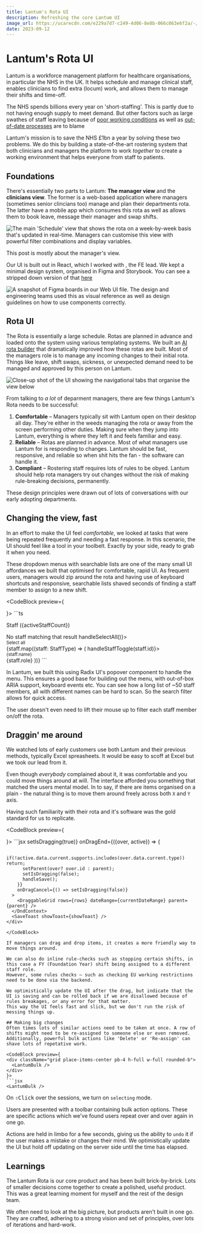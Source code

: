 ```yaml
---
title: Lantum's Rota UI
description: Refreshing the core Lantum UI
image_url: https://ucarecdn.com/e229a7d7-c249-4d06-8e8b-066c063e6f2a/-/preview/1000x562/
date: 2023-09-12
---
```


# Lantum's Rota UI

Lantum is a workforce management platform for healthcare organisations, in particular the NHS in the UK. 
It helps schedule and manage clinical staff, enables clinicians to find extra (locum) work, and allows them to manage their shifts and time-off.

The NHS spends billions every year on 'short-staffing'. This is partly due to not having enough supply to meet demand. 
But other factors such as large swathes of staff leaving because of [poor working conditions](https://www.hospitaltimes.co.uk/poor-work-life-balance-driving-nhs-exodus) as well as [out-of-date processes](https://www.bma.org.uk/pay-and-contracts/working-hours/work-schedule/managing-rotas-and-duty-rosters-for-junior-doctors-in-england/good-rostering-guide) are to blame

Lantum's mission is to save the NHS £1bn a year by solving these two problems. We do this by building a state-of-the-art rostering system that both clinicians and managers
the platform to work *together* to create a working environment that helps everyone from staff to patients.

## Foundations
There's essentially two parts to Lantum: **The manager view** and the **clinicians view**. The former is a web-based application where managers (sometimes senior clincians too)
manage and plan their departments rota. The latter have a mobile app which consumes this rota as well as allows them to book leave, message their manager and swap shifts.

<Image src="https://ucarecdn.com/6533aded-526c-4740-80e7-7b722db888c3/" width={1000} height={562} title="The main 'Schedule' view that shows the rota on a week-by-week basis that's updated in real-time. Managers can customise this view with powerful filter combinations and display variables. " />

This post is mostly about the manager's view. 

Our UI is built out in React, which I worked with <Person name="Ash Clarke" src="https://ucarecdn.com/3b866991-39c5-418a-bf21-481ebb2798f3/-/preview/64x64/" href="https://www.linkedin.com/in/ashclarke/" />, the FE lead. 
We kept a minimal design system, organised in Figma and Storybook. You can see a stripped down version of that [here](https://www.figma.com/design/w03c73kH5FXFGLsJ7q2xN0/Lantum-Web-UI?m=auto&t=U9ceIQ8Dl0ktdX2n-6)

<Image src="https://ucarecdn.com/ee530e58-e254-40c8-a6b9-0f355acb75f6/" width={1000} height={565} title="A snapshot of Figma boards in our Web UI file. The design and engineering teams used this as visual reference as well as design guidelines on how to use components correctly." />

## Rota UI
The Rota is essentially a large schedule. Rotas are planned in advance and loaded onto the system using various templating systems. We built an [AI rota builder](/portfolio/p/lantum-ai-rota.mdx) that dramatically improved how these rotas are built.
Most of the managers role is to manage any incoming changes to their initial rota. Things like leave, shift swaps, sickness, or unexpected demand need to be managed and approved by this person on Lantum.

<Image src="https://ucarecdn.com/e229a7d7-c249-4d06-8e8b-066c063e6f2a/" width={1000} height={562} title="Close-up shot of the UI showing the navigational tabs that organise the view below" />

From talking to *a lot* of deparment managers, there are few things Lantum's Rota needs to be successful:
1. **Comfortable** – Managers typically sit with Lantum open on their desktop all day. They're either in the weeds managing the rota or away from the screen performing other duties. Making sure when they jump into Lantum, everything is where they left it and feels familiar and easy.
2. **Reliable** – Rotas are planned in advance. Most of what managers use Lantum for is responding to changes. Lantum should be fast, responsive, and reliable so when shit hits the fan - the software can handle it.
3. **Compliant** – Rostering staff requires lots of rules to be obyed. Lantum should help rota managers try out changes without the risk of making rule-breaking decisions, permanently. 

These design principles were drawn out of lots of conversations with our early adopting departments. 

## Changing the view, fast
In an effort to make the UI feel *comfortable*, we looked at tasks that were being repeated frequently and needing a fast response.
In this scenario, the UI should feel like a tool in your toolbelt. Exactly by your side, ready to grab it when you need.

These dropdown menus with searchable lists are one of the many small UI affordances we built that optimised for comfortable, rapid UI. 
As frequent users, managers would zip around the rota and having use of keyboard shortcuts and responsive, searchable lists shaved seconds of finding a staff member to assign to a new shift.

<CodeBlock preview={
  <div className="h-full py-6 flex flex-col justify-center items-center">
    <LantumMenu />
  </div>
}>      
  ```ts
  <Popover open={open} onOpenChange={setOpen}>
    <PopoverTrigger>
      <div className="inner-wrapper">
        <StaffIcon />
        <p>Staff <span>({activeStaffCount})</span></p>
      </div>
      <ChevronDownIcon />
    </PopoverTrigger>
    <PopoverContent>
      <Command>
        <CommandInput placeholder="Search staff..." />
        <CommandEmpty>No staff matching that result</CommandEmpty>
        <CommandList>
          <CommandGroup >
            <CommandItem onSelect={() => handleSelectAll()}>
              <div className="item-wrapper">
                <Checkbox checked={isAllSelected} />
                <small>Select all</small>                      
              </div>                  
            </CommandItem>
            {staff.map((staff: StaffType) => (
              <CommandItem 
                key={staff.id} 
                value={staff.id} 
                keywords=[staff.role, staff.name]
                onSelect={() => handleStaffToggle(staff.id)}>
                <div className="item-wrapper">
                  <Checkbox checked={staff.checked} />
                  <small>{staff.name}</small>                      
                </div>
                <Badge variant="outline">{staff.role}</Badge>
              </CommandItem>
            ))}
          </CommandGroup>
        </CommandList>
      </Command>
    </PopoverContent>
  </Popover>        
  ```
</CodeBlock>

In Lantum, we built this using Radix UI's popover component to handle the menu. This ensures a good base for building out the menu, with out-of-box ARIA support, keyboard events etc.
You can see how a long list of ~50 staff members, all with different names can be hard to scan. 
So the search filter allows for quick access. 

The user doesn't even need to lift their mouse up to filter each staff member on/off the rota.

## Draggin' me around
We watched lots of early customers use both Lantum and their previous methods, typically Excel spreasheets.
It would be easy to scoff at Excel but we took our lead from it. 

Even though *everybody* complained about it, it was comfortable and you could move things around at will. 
The interface afforded you something that matched the users mental model. In to say, if there are items organised on a plain - the natural thing is to move them around freely across both `X` and `Y` axis.

Having such familiarity with their rota and it's software was the gold standard for us to replicate.

<CodeBlock preview={
  <div className="relative h-full w-full rounded-b">
    <LantumGrid />
  </div>
}>
  ```jsx
    <LantumSchedule>
      <DndContext
        onDragStart={() => setIsDragging(true)}
        onDragEnd={({over, active}) => {

          if(!active.data.current.supports.includes(over.data.current.type)) return;
          setParent(over? over.id : parent);
          setIsDragging(false);
          handleSave();
        }}
        onDragCancel={() => setIsDragging(false)}
      >
        <DraggableGrid rows={rows} dateRange={currentDateRange} parent={parent} />
      </DndContext>
      <SaveToast showToast={showToast} />
    </div>
  ```
</CodeBlock>

If managers can drag and drop items, it creates a more friendly way to move things around. 

We can also do inline rule-checks such as stopping certain shifts, in this case a FY (Foundation Year) shift being assigned to a different staff role.
However, some rules checks – such as checking EU working restrictions need to be done via the backend. 

We optimistically update the UI after the drag, but indicate that the UI is saving and can be rolled back if we are disallowed because of rules breakages, or any error for that matter.
This way the UI feels fast and slick, but we don't run the risk of messing things up.

## Making big changes
Often times lots of similar actions need to be taken at once. A row of shifts might need to be re-assigned to someone else or even removed.
Additionally, powerful bulk actions like 'Delete' or 'Re-assign' can shave lots of repetative work.

<CodeBlock preview={
  <div className="grid place-items-center pb-4 h-full w-full rounded-b">
    <LantumBulk />
  </div>
}>
  ```jsx
  <LantumBulk />
  ```
</CodeBlock>

On <kbd className="mr-1">⇧</kbd><kbd>Click</kbd> over the sessions, we turn on `selecting` mode. 

Users are presented with a toolbar containing bulk action options.
These are specific actions which we've found users repeat over and over again in one go. 

Actions are held in limbo for a few seconds, giving us the ability to `undo` it if the user makes a mistake or changes their mind.
We optimistically update the UI but hold off updating on the server side until the time has elapsed.


## Learnings
The Lantum Rota is our core product and has been built brick-by-brick. Lots of smaller decisions come together to create a polished, useful product. 
This was a great learning moment for myself and the rest of the design team. 

We often need to look at the big picture, but products aren't built in one go.
They are crafted, adhering to a strong vision and set of principles, over lots of iterations and hard-work.



